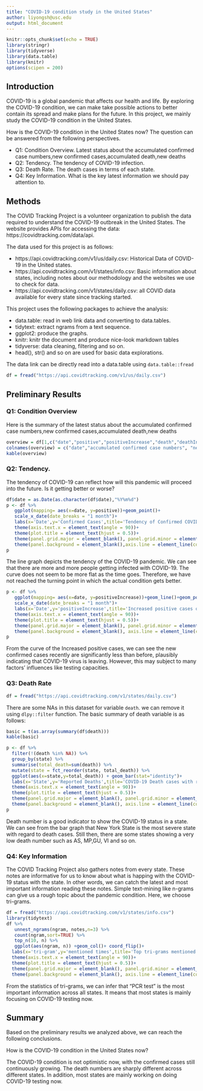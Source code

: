 ```yaml
---
title: "COVID-19 condition study in the United States"
author: liyongsh@usc.edu
output: html_document
---
```



```r
knitr::opts_chunk$set(echo = TRUE)
library(stringr)
library(tidyverse)
library(data.table)
library(knitr)
options(scipen = 200)
```



## Introduction 

COVID-19 is a global pandemic that affects our health and life. By exploring the COVID-19 condition, we can make take possible actions to better contain its spread and make plans for the future.   In this project, we mainly study the COVID-19 condition in the United States. 

How is the COVID-19 condition in the United States now? The question can be answered from the following perspectives.

- Q1: Condition Overview. Latest status about the accumulated confirmed case numbers,new confirmed cases,accumulated death,new deaths
- Q2: Tendency. The tendency of COVID-19 infection.
- Q3: Death Rate. The death cases in terms of each state.
- Q4: Key Information. What is the key latest information we should pay attention to.



## Methods

The COVID Tracking Project is a volunteer organization to publish the data required to understand the COVID-19 outbreak in the United States. The website provides APIs for accessing the data: https://covidtracking.com/data/api.

The data used for this project is as follows:

- https://api.covidtracking.com/v1/us/daily.csv: Historical Data of COVID-19 in the United states.
- https://api.covidtracking.com/v1/states/info.csv: Basic information about states, including notes about our methodology and the websites we use to check for data.
- https://api.covidtracking.com/v1/states/daily.csv: all COVID data available for every state since tracking started.

This project uses the following packages to achieve the analysis:

- data.table: read in web link data and converting to data.tables.
- tidytext: extract ngrams from a text sequence.
- ggplot2: produce the graphs.
- knitr: knitr the document and produce nice-look markdown tables
- tidyverse: data cleaning, filtering and so on.
- head(), str() and so on are used for basic data explorations. 

The data link can be directly read into a data.table using `data.table::fread`

```r
df = fread("https://api.covidtracking.com/v1/us/daily.csv")
```




## Preliminary Results
### Q1: Condition Overview

Here is the summary of the latest status about the accumulated confirmed case numbers,new confirmed cases,accumulated death,new deaths

```r
overview = df[1,c("date","positive","positiveIncrease","death","deathIncrease")]
colnames(overview) = c("date","accumulated confirmed case numbers", "new confirmed cases", "accumulated death", "new deaths")
kable(overview)
```

### Q2: Tendency.

The tendency of COVID-19 can reflect how will this pandemic will proceed into the future. Is it getting better or worse?

```r
df$date = as.Date(as.character(df$date),"%Y%m%d")
p <- df %>%
   ggplot(mapping= aes(x=date, y=positive))+geom_point()+
   scale_x_date(date_breaks = "1 month")+
   labs(x='Date',y='Confirmed Cases',title='Tendency of Confirmed COVID-19 Cases in the United States')+
   theme(axis.text.x = element_text(angle = 90))+
   theme(plot.title = element_text(hjust = 0.5))+
   theme(panel.grid.major = element_blank(), panel.grid.minor = element_blank())+
   theme(panel.background = element_blank(),axis.line = element_line(colour = "black"))
p
```

The line graph depicts the tendency of the COVID-19 pandemic. We can see that there are more and more people getting infected with COVID-19. The curve does not seem to be more flat as the time goes. Therefore, we have not reached the turning point in which the actual condition gets better.

```r
p <- df %>%
   ggplot(mapping= aes(x=date, y=positiveIncrease))+geom_line()+geom_point()+
   scale_x_date(date_breaks = "1 month")+
   labs(x='Date',y='positiveIncrease',title='Increased positive cases of COVID-19 in the United States')+
   theme(axis.text.x = element_text(angle = 90))+
   theme(plot.title = element_text(hjust = 0.5))+
   theme(panel.grid.major = element_blank(), panel.grid.minor = element_blank())+
   theme(panel.background = element_blank(), axis.line = element_line(colour = "black"))
p
```

From the curve of the Increased positive cases, we can see the new confirmed cases recently are significantly less than before, plausibly indicating that COVID-19 virus is leaving. However, this may subject to many factors' influences like testing capacities.

### Q3: Death Rate


```r
df = fread("https://api.covidtracking.com/v1/states/daily.csv")
```

There are some NAs in this dataset for variable `death`. we can remove it using `dlpy::filter` function. The basic summary of death variable is as follows:

```r
basic = t(as.array(summary(df$death)))
kable(basic)
```




```r
p <- df %>%
  filter(!(death %in% NA)) %>%
  group_by(state) %>%
  summarise(total_death=sum(death)) %>%
  mutate(state = fct_reorder(state, total_death)) %>%
  ggplot(aes(x=state,y=total_death)) + geom_bar(stat="identity")+
  labs(x='State',y='Reported Deaths',title='COVID-19 Death cases with respect to each state')+
  theme(axis.text.x = element_text(angle = 90))+
  theme(plot.title = element_text(hjust = 0.5))+
  theme(panel.grid.major = element_blank(), panel.grid.minor = element_blank())+
  theme(panel.background = element_blank(), axis.line = element_line(colour = "black"))
p
```

Death number is a good indicator to show the COVID-19 status in a state. We can see from the bar graph that New York State is the most severe state with regard to death cases. Still then, there are some states showing a very low death number such as AS, MP,GU, VI and so on.

### Q4: Key Information

The COVID Tracking Project also gathers notes from every state. These notes are informative for us to know about what is happing with the COVID-19 status with the state. In other words, we can catch the latest and most important information reading these notes. Simple text-mining like n-grams can give us a rough topic about the pandemic condition. Here, we choose tri-grams.



```r
df = fread("https://api.covidtracking.com/v1/states/info.csv")
library(tidytext)
df %>%
   unnest_ngrams(ngram, notes,n=3) %>%
   count(ngram,sort=TRUE) %>%
   top_n(10, n) %>%
   ggplot(aes(ngram, n)) +geom_col()+ coord_flip()+
  labs(x='tri-gram',y='mentioned times',title='Top tri-grams mentioned in state notes')+
  theme(axis.text.x = element_text(angle = 90))+
  theme(plot.title = element_text(hjust = 0.5))+
  theme(panel.grid.major = element_blank(), panel.grid.minor = element_blank())+
  theme(panel.background = element_blank(), axis.line = element_line(colour = "black"))
```

From the statistics of tri-grams, we can infer that "PCR test" is the most important information across all states. It means that most states is mainly focusing on COVID-19 testing now.


## Summary

Based on the preliminary results we analyzed above, we can reach the following conclusions.


How is the COVID-19 condition in the United States now?

The COVID-19 condition is not optimistic now, with the confirmed cases still continuously growing. The death numbers are sharply different across different states. In addition, most states are mainly working on doing COVID-19 testing now.





